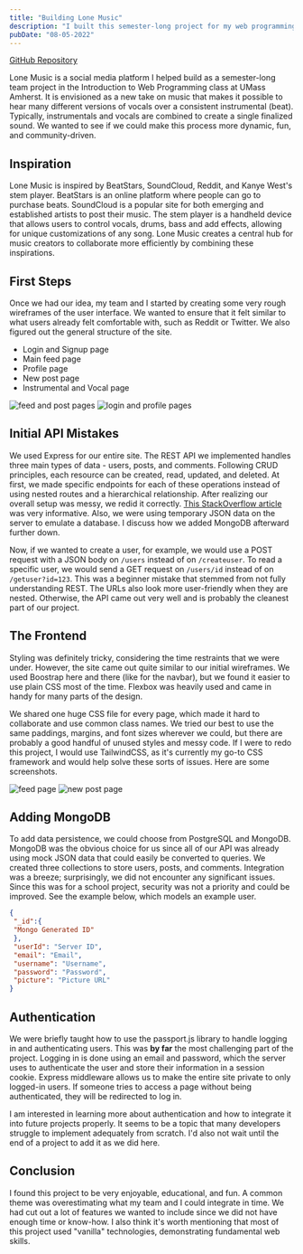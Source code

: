 ```yaml
---
title: "Building Lone Music"
description: "I built this semester-long project for my web programming class at UMass. Lone Music is a social media platform mixing elements of Reddit and Soundcloud."
pubDate: "08-05-2022"
---
```



[GitHub Repository](https://github.com/joepetrillo/cs326-final-bullymaguire)

Lone Music is a social media platform I helped build as a semester-long team project in the Introduction to Web Programming class at UMass Amherst. It is envisioned as a new take on music that makes it possible to hear many different versions of vocals over a consistent instrumental (beat). Typically, instrumentals and vocals are combined to create a single finalized sound. We wanted to see if we could make this process more dynamic, fun, and community-driven.

## Inspiration

Lone Music is inspired by BeatStars, SoundCloud, Reddit, and Kanye West's stem player. BeatStars is an online platform where people can go to purchase beats. SoundCloud is a popular site for both emerging and established artists to post their music. The stem player is a handheld device that allows users to control vocals, drums, bass and add effects, allowing for unique customizations of any song. Lone Music creates a central hub for music creators to collaborate more efficiently by combining these inspirations.

## First Steps

Once we had our idea, my team and I started by creating some very rough wireframes of the user interface. We wanted to ensure that it felt similar to what users already felt comfortable with, such as Reddit or Twitter. We also figured out the general structure of the site.

- Login and Signup page
- Main feed page
- Profile page
- New post page
- Instrumental and Vocal page

<Image src={FeedPost} alt="feed and post pages" />

<Image src={LoginProfile} alt="login and profile pages" />

## Initial API Mistakes

We used Express for our entire site. The REST API we implemented handles three main types of data - users, posts, and comments. Following CRUD principles, each resource can be created, read, updated, and deleted. At first, we made specific endpoints for each of these operations instead of using nested routes and a hierarchical relationship. After realizing our overall setup was messy, we redid it correctly. [This StackOverflow article](https://stackoverflow.blog/2020/03/02/best-practices-for-rest-api-design/) was very informative. Also, we were using temporary JSON data on the server to emulate a database. I discuss how we added MongoDB afterward further down.

Now, if we wanted to create a user, for example, we would use a POST request with a JSON body on `/users` instead of on `/createuser`. To read a specific user, we would send a GET request on `/users/id` instead of on `/getuser?id=123`. This was a beginner mistake that stemmed from not fully understanding REST. The URLs also look more user-friendly when they are nested. Otherwise, the API came out very well and is probably the cleanest part of our project.

## The Frontend

Styling was definitely tricky, considering the time restraints that we were under. However, the site came out quite similar to our initial wireframes. We used Boostrap here and there (like for the navbar), but we found it easier to use plain CSS most of the time. Flexbox was heavily used and came in handy for many parts of the design.

We shared one huge CSS file for every page, which made it hard to collaborate and use common class names. We tried our best to use the same paddings, margins, and font sizes wherever we could, but there are probably a good handful of unused styles and messy code. If I were to redo this project, I would use TailwindCSS, as it's currently my go-to CSS framework and would help solve these sorts of issues. Here are some screenshots.

<Image src={FeedPage} alt="feed page" />

<Image src={NewPostPage} alt="new post page" />

## Adding MongoDB

To add data persistence, we could choose from PostgreSQL and MongoDB. MongoDB was the obvious choice for us since all of our API was already using mock JSON data that could easily be converted to queries. We created three collections to store users, posts, and comments. Integration was a breeze; surprisingly, we did not encounter any significant issues. Since this was for a school project, security was not a priority and could be improved. See the example below, which models an example user.

```json
{
 "_id":{
 "Mongo Generated ID"
 },
 "userId": "Server ID",
 "email": "Email",
 "username": "Username",
 "password": "Password",
 "picture": "Picture URL"
}
```

## Authentication

We were briefly taught how to use the passport.js library to handle logging in and authenticating users. This was **by far** the most challenging part of the project. Logging in is done using an email and password, which the server uses to authenticate the user and store their information in a session cookie. Express middleware allows us to make the entire site private to only logged-in users. If someone tries to access a page without being authenticated, they will be redirected to log in.

I am interested in learning more about authentication and how to integrate it into future projects properly. It seems to be a topic that many developers struggle to implement adequately from scratch. I'd also not wait until the end of a project to add it as we did here.

## Conclusion

I found this project to be very enjoyable, educational, and fun. A common theme was overestimating what my team and I could integrate in time. We had cut out a lot of features we wanted to include since we did not have enough time or know-how. I also think it's worth mentioning that most of this project used "vanilla" technologies, demonstrating fundamental web skills.
